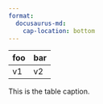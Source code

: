 ```yaml
---
format:
  docusaurus-md:
    cap-location: bottom
---
```


::: {#tbl-1}

|foo|bar|
|---|---|
|v1 |v2 |

This is the table caption.

:::